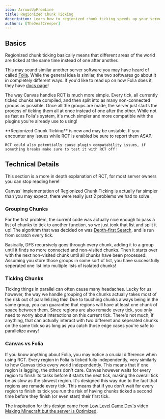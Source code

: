 ```yaml
---
icon: ArrowsUpFromLine
title: Regionized Chunk Ticking
description: Learn how to regionized chunk ticking speeds up your server.
authors: [TheDeafCreeper]
---
```



## Basics

Regionized chunk ticking basically means that different areas of the world are ticked at the same time instead of one after another.

This may sound similar another server software you may have heard of called [Folia](https://github.com/PaperMC/Folia).
While the general idea is similar, the two softwares go about it in completely different ways. If you'd like to read up on how Folia does it, they have [docs page](https://docs.papermc.io/folia/reference/region-logic)!

The way Canvas handles RCT is much more simple. Every tick, all currently ticked chunks are compiled, and then split into as many non-connected groups as possible.
Once all the groups are made, the server just starts the process of ticking them all at once instead of one after the other.
While not as fast as Folia's system, it's much simpler and more compatible with the plugins you're already use to using!

<Callout type='warn'>
    **Regionized Chunk Ticking** is new and may be unstable. If you encounter any issues while RCT is enabled be sure to report them ASAP.

    RCT could also potentially cause plugin compatability issues, if something breaks make sure to test it with RCT off!
</Callout>

## Technical Details

<Callout type='info'>
    This section is a more in depth explanation of RCT, for most server owners you can stop reading here!
</Callout>

Canvas' implementation of Regionized Chunk Ticking is actually far simpler than you may expect, there were really just 2 problems we had to solve.

### Grouping Chunks
For the first problem, the current code was actually nice enough to pass a list of chunks to tick to another function, so we just took that list and split it up!
The algorithm that was decided on was [Depth-first Search](https://en.wikipedia.org/wiki/Depth-first_search), and is run from scratch every tick.

Basically, DFS recursively goes through every chunk, adding it to a group until it finds no more connected and non-visited chunks. Then it starts over with the next non-visited chunk until all chunks have been processed.
Assuming you store those groups in some sort of list, you have successfully seperated one list into multiple lists of isolated chunks!

### Ticking Chunks
Ticking things in parallel can often cause many headaches. Lucky for us however, the way we handle grouping of the chunks actually takes most of the risk out of parallelizing this!
Due to touching chunks always being in the same group, you can guarantee that regions will have at least one chunk of space between them. Since regions are also remade every tick, you only need to worry about interactions on this current tick.
There's not much, if anything, that can actually interact with two different and seperated chunks on the same tick so as long as you catch those edge cases you're safe to parallelize away!

### Canvas vs Folia
If you know anything about Folia, you may notice a crucial difference when using RCT. Every region in Folia is ticked fully independently, very similarly to how Canvas ticks every world independently.
This means that if one region is lagging, the others don't care. Canvas however waits for every region to finish its tasks before it starts the next tick, making the overall tick be as slow as the slowest region.
It's designed this way due to the fact that regions are remade every tick. This means that if you don't wait for every region to finish its tick you run the risk of having chunks ticked a second time before they finish (or even start) their first tick.

The inspiration for this design came from [Low Level Game Dev's](https://www.youtube.com/@lowlevelgamedev9330) video [Making Minecraft but the server is Optimized](https://www.youtube.com/watch?v=0f0uH33X6ko).